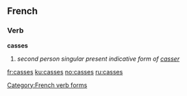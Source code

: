 ==French==
===Verb===
'''casses'''
#''second person singular present indicative form of [[casser]]''

[[Category:French verb forms]]

[[fr:casses]]
[[ku:casses]]
[[no:casses]]
[[ru:casses]]